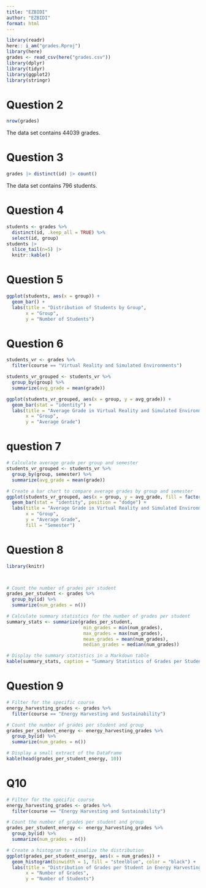 ```yaml
---
title: "EZBIDI"
author: "EZBIDI"
format: html
---
```


```r
library(readr)
here:: i_am("grades.Rproj")
library(here)
grades <- read_csv(here("grades.csv"))
library(dplyr)
library(tidyr)
library(ggplot2)
library(stringr)
```




# Question 2
```r
nrow(grades)
```

The data set contains 44039 grades.

# Question 3
```r
grades |> distinct(id) |> count()
```

The data set contains 796	students.

# Question 4
```r
students <- grades %>%
  distinct(id, .keep_all = TRUE) %>%
  select(id, group)
students |>
  slice_tail(n=5) |> 
  knitr::kable()
```

# Question 5
```r
ggplot(students, aes(x = group)) +
  geom_bar() +
  labs(title = "Distribution of Students by Group",
       x = "Group",
       y = "Number of Students")
```

# Question 6

```r
students_vr <- grades %>%
  filter(course == "Virtual Reality and Simulated Environments")
```

```r
students_vr_grouped <- students_vr %>%
  group_by(group) %>%
  summarize(avg_grade = mean(grade))
```

```r
ggplot(students_vr_grouped, aes(x = group, y = avg_grade)) +
  geom_bar(stat = "identity") +
  labs(title = "Average Grade in Virtual Reality and Simulated Environments per Group",
       x = "Group",
       y = "Average Grade")
```


# question 7
```r
# Calculate average grade per group and semester
students_vr_grouped <- students_vr %>%
  group_by(group, semester) %>%
  summarize(avg_grade = mean(grade))

# Create a bar chart to compare average grades by group and semester
ggplot(students_vr_grouped, aes(x = group, y = avg_grade, fill = factor(semester))) +
  geom_bar(stat = "identity", position = "dodge") +
  labs(title = "Average Grade in Virtual Reality and Simulated Environments by Group and Semester",
       x = "Group",
       y = "Average Grade",
       fill = "Semester")
```

# Question 8
```r
library(knitr)



# Count the number of grades per student
grades_per_student <- grades %>%
  group_by(id) %>%
  summarize(num_grades = n())

# Calculate summary statistics for the number of grades per student
summary_stats <- summarize(grades_per_student,
                            min_grades = min(num_grades),
                            max_grades = max(num_grades),
                            mean_grades = mean(num_grades),
                            median_grades = median(num_grades))

# Display the summary statistics in a Markdown table
kable(summary_stats, caption = "Summary Statistics of Grades per Student")
```


# Question 9
```r
# Filter for the specific course
energy_harvesting_grades <- grades %>%
  filter(course == "Energy Harvesting and Sustainability")

# Count the number of grades per student and group
grades_per_student_energy <- energy_harvesting_grades %>%
  group_by(id) %>%
  summarize(num_grades = n())

# Display a small extract of the DataFrame
kable(head(grades_per_student_energy, 10))
```
# Q10
```r
# Filter for the specific course
energy_harvesting_grades <- grades %>%
  filter(course == "Energy Harvesting and Sustainability")

# Count the number of grades per student and group
grades_per_student_energy <- energy_harvesting_grades %>%
  group_by(id) %>%
  summarize(num_grades = n())

# Create a histogram to visualize the distribution
ggplot(grades_per_student_energy, aes(x = num_grades)) +
  geom_histogram(binwidth = 1, fill = "steelblue", color = "black") +
  labs(title = "Distribution of Grades per Student in Energy Harvesting and Sustainability",
       x = "Number of Grades",
       y = "Number of Students")
```


